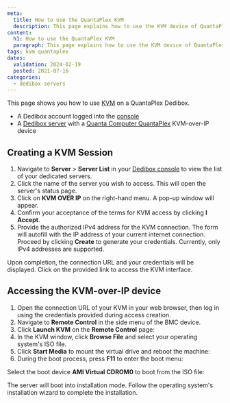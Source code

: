 ```yaml
---
meta:
  title: How to use the QuantaPlex KVM
  description: This page explains how to use the KVM device of QuantaPlex servers
content:
  h1: How to use the QuantaPlex KVM
  paragraph: This page explains how to use the KVM device of QuantaPlex servers
tags: kvm quantaplex
dates:
  validation: 2024-02-19
  posted: 2021-07-16
categories:
  - dedibox-servers
---
```


This page shows you how to use [KVM](/dedibox/kvm-over-ip/concepts/#kvm-over-ip) on a QuantaPlex Dedibox.

<Macro id="requirements" />

- A Dedibox account logged into the [console](https://console.online.net)
- A [Dedibox server](/dedibox/dedicated-servers/how-to/install-a-server) with a [Quanta Computer QuantaPlex](https://www.qct.io) KVM-over-IP device

## Creating a KVM Session

1. Navigate to **Server** > **Server List** in your [Dedibox console](https://console.online.net/) to view the list of your dedicated servers.
2. Click the name of the server you wish to access. This will open the server's status page.
3. Click on **KVM OVER IP** on the right-hand menu. A pop-up window will appear.
   <Lightbox src="scaleway_KVM.webp" alt="" />
4. Confirm your acceptance of the terms for KVM access by clicking **I Accept**.
5. Provide the authorized IPv4 address for the KVM connection. The form will autofill with the IP address of your current internet connection. Proceed by clicking **Create** to generate your credentials.
   <Message type="note">
     Currently, only IPv4 addresses are supported.
   </Message>

Upon completion, the connection URL and your credentials will be displayed. Click on the provided link to access the KVM interface.

## Accessing the KVM-over-IP device

1. Open the connection URL of your KVM in your web browser, then log in using the credentials provided during access creation.
2. Navigate to **Remote Control** in the side menu of the BMC device.
   <Lightbox src="scaleway_quantaplex_remote_control.webp" alt="" />
3. Click **Launch KVM** on the **Remote Control** page:
   <Lightbox src="scaleway_quantaplex_launch_kvm.webp" alt="" />
4. In the KVM window, click **Browse File** and select your operating system's ISO file.
   <Lightbox src="scaleway_quantaplex_browse_file.webp" alt="" />
5. Click **Start Media** to mount the virtual drive and reboot the machine:
   <Lightbox src="scaleway_quantaplex_start_media.webp" alt="" />
6. During the boot process, press **F11** to enter the boot menu:
   <Lightbox src="scaleway_quantaplex_f11.webp" alt="" />

Select the boot device **AMI Virtual CDROM0** to boot from the ISO file:

<Lightbox src="scaleway_quantaplex_vcdrom.webp" alt="" />

The server will boot into installation mode. Follow the operating system's installation wizard to complete the installation.


